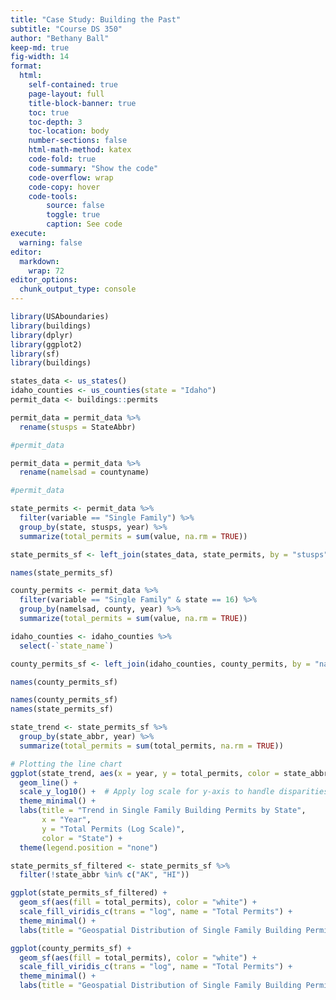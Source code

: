 ```yaml
---
title: "Case Study: Building the Past"
subtitle: "Course DS 350"
author: "Bethany Ball"
keep-md: true
fig-width: 14
format:
  html:
    self-contained: true
    page-layout: full
    title-block-banner: true
    toc: true
    toc-depth: 3
    toc-location: body
    number-sections: false
    html-math-method: katex
    code-fold: true
    code-summary: "Show the code"
    code-overflow: wrap
    code-copy: hover
    code-tools:
        source: false
        toggle: true
        caption: See code
execute: 
  warning: false
editor: 
  markdown: 
    wrap: 72
editor_options: 
  chunk_output_type: console
---
```


```r
library(USAboundaries)
library(buildings)
library(dplyr)
library(ggplot2)
library(sf)
library(buildings)
```

```r
states_data <- us_states()  
idaho_counties <- us_counties(state = "Idaho")  
permit_data <- buildings::permits
```

```r
permit_data = permit_data %>%
  rename(stusps = StateAbbr)

#permit_data
```

```r
permit_data = permit_data %>%
  rename(namelsad = countyname)

#permit_data
```

```r
state_permits <- permit_data %>%
  filter(variable == "Single Family") %>%
  group_by(state, stusps, year) %>%
  summarize(total_permits = sum(value, na.rm = TRUE))
```

```r
state_permits_sf <- left_join(states_data, state_permits, by = "stusps")

names(state_permits_sf)
```


```r
county_permits <- permit_data %>%
  filter(variable == "Single Family" & state == 16) %>%  
  group_by(namelsad, county, year) %>%
  summarize(total_permits = sum(value, na.rm = TRUE))
```

```r
idaho_counties <- idaho_counties %>%
  select(-`state_name`)

county_permits_sf <- left_join(idaho_counties, county_permits, by = "namelsad") # countyname, namelsad

names(county_permits_sf)
```


```r
names(county_permits_sf)
names(state_permits_sf)

```

```r
state_trend <- state_permits_sf %>%
  group_by(state_abbr, year) %>%
  summarize(total_permits = sum(total_permits, na.rm = TRUE))

# Plotting the line chart
ggplot(state_trend, aes(x = year, y = total_permits, color = state_abbr)) +
  geom_line() +
  scale_y_log10() +  # Apply log scale for y-axis to handle disparities
  theme_minimal() +
  labs(title = "Trend in Single Family Building Permits by State",
       x = "Year",
       y = "Total Permits (Log Scale)",
       color = "State") +
  theme(legend.position = "none")
```

```r
state_permits_sf_filtered <- state_permits_sf %>%
  filter(!state_abbr %in% c("AK", "HI"))

ggplot(state_permits_sf_filtered) +
  geom_sf(aes(fill = total_permits), color = "white") +
  scale_fill_viridis_c(trans = "log", name = "Total Permits") +  
  theme_minimal() +
  labs(title = "Geospatial Distribution of Single Family Building Permits by State (Excluding AK and HI)")


```


```r
ggplot(county_permits_sf) +
  geom_sf(aes(fill = total_permits), color = "white") +
  scale_fill_viridis_c(trans = "log", name = "Total Permits") +  
  theme_minimal() +
  labs(title = "Geospatial Distribution of Single Family Building Permits by State (Excluding AK and HI)")


```










